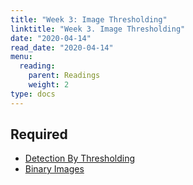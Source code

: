 ```yaml
---
title: "Week 3: Image Thresholding"
linktitle: "Week 3. Image Thresholding"
date: "2020-04-14"
read_date: "2020-04-14"
menu:
  reading:
    parent: Readings
    weight: 2
type: docs
---
```


## Required

- [Detection By Thresholding](https://petebankhead.gitbooks.io/imagej-intro/content/chapters/thresholding/thresholding.html)
- [Binary Images](https://petebankhead.gitbooks.io/imagej-intro/content/chapters/binary/binary.html)